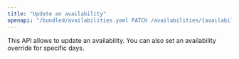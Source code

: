 ```yaml
---
title: "Update an availability"
openapi: "/bundled/availabilities.yaml PATCH /availabilities/{availability_id}"
---
```



This API allows to update an availability. You can also set an availability override for specific days.

<SubdomainInfo />
